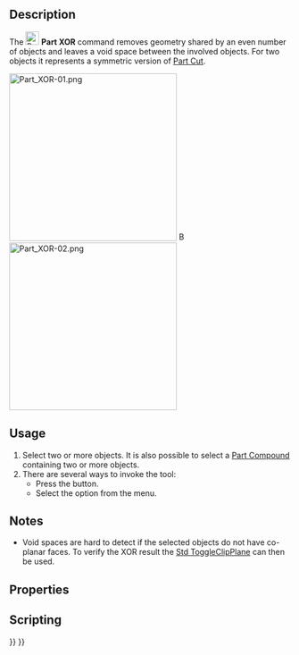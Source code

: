 <languages/>
<translate>

<!--T:1-->
{{Docnav
|[[Part_Slice|Slice]]
|[[Part_CheckGeometry|CheckGeometry]]
|[[Part_Workbench|Part]]
|IconL=Part_Slice.svg
|IconR=Part_CheckGeometry.svg
|IconC=Workbench_Part.svg
}}

<!--T:2-->
{{GuiCommand
|Name=Part XOR
|MenuLocation=Part → Split → Boolean XOR
|Workbenches=[[Part_Workbench|Part]]
|Version=0.17
|SeeAlso=[[Part_BooleanFragments|Part Boolean Fragments]], [[Part_Slice|Part Slice]], [[Part_CompJoinFeatures|Part Join features]], [[Part_Boolean|Part Boolean]]
}}

==Description== <!--T:3-->

<!--T:11-->
The [[Image:Part_XOR.svg|24px]] '''Part XOR''' command removes geometry shared by an even number of objects and leaves a void space between the involved objects. For two objects it represents a symmetric version of [[Part_Cut|Part Cut]].

</translate>
[[Image:Part_XOR-01.png|300px]] [[Image:Button_right.svg|16px|link=]]
[[Image:Part_XOR-02.png|300px]]
<translate>
<!--T:12-->
{{Caption|Three overlapping objects → Result object}}

==Usage== <!--T:4-->

<!--T:13-->
# Select two or more objects. It is also possible to select a [[Part_Compound|Part Compound]] containing two or more objects.
# There are several ways to invoke the tool:
#* Press the {{Button|[[Image:Part_XOR.svg|16px]] [[Part_XOR|Boolean XOR]]}} button.
#* Select the {{MenuCommand|Part → Split → [[Image:Part_XOR.svg|16px]] Boolean XOR}} option from the menu.

==Notes== <!--T:14-->

<!--T:15-->
* Void spaces are hard to detect if the selected objects do not have co-planar faces. To verify the XOR result the [[Std_ToggleClipPlane|Std ToggleClipPlane]] can then be used.

==Properties== <!--T:5-->

==Scripting== <!--T:7-->


<!--T:8-->
{{Docnav
|[[Part_Slice|Slice]]
|[[Part_CheckGeometry|CheckGeometry]]
|[[Part_Workbench|Part]]
|IconL=Part_Slice.svg
|IconR=Part_CheckGeometry.svg
|IconC=Workbench_Part.svg
}}

</translate>
{{Part_Tools_navi{{#translation:}}}}
{{Userdocnavi{{#translation:}}}}